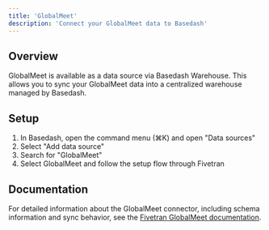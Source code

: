 ```yaml
---
title: 'GlobalMeet'
description: 'Connect your GlobalMeet data to Basedash'
---
```


## Overview

GlobalMeet is available as a data source via Basedash Warehouse. This allows you to sync your GlobalMeet data into a centralized warehouse managed by Basedash.

## Setup

1. In Basedash, open the command menu (⌘K) and open "Data sources"
2. Select "Add data source"
3. Search for "GlobalMeet"
4. Select GlobalMeet and follow the setup flow through Fivetran

## Documentation

For detailed information about the GlobalMeet connector, including schema information and sync behavior, see the [Fivetran GlobalMeet documentation](https://fivetran.com/docs/connectors/applications/globalmeet).
